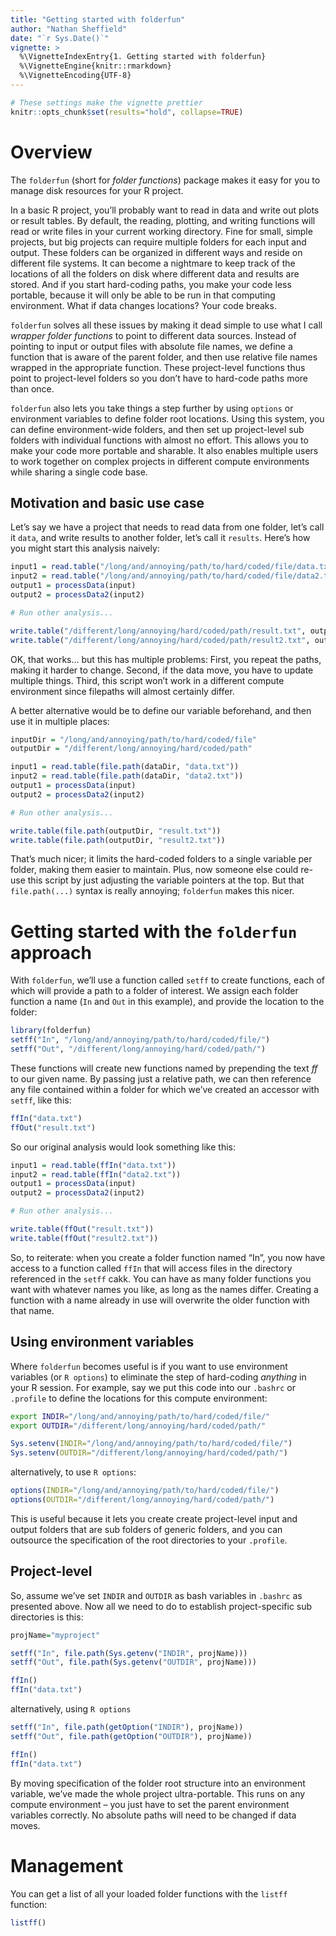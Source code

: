 ```yaml
---
title: "Getting started with folderfun"
author: "Nathan Sheffield"
date: "`r Sys.Date()`"
vignette: >
  %\VignetteIndexEntry{1. Getting started with folderfun}
  %\VignetteEngine{knitr::rmarkdown}
  %\VignetteEncoding{UTF-8}
---
```


```r
# These settings make the vignette prettier
knitr::opts_chunk$set(results="hold", collapse=TRUE)
```

# Overview

The `folderfun` (short for *folder functions*) package makes it easy for you to manage disk resources for your R project.

In a basic R project, you'll probably want to read in data and write out plots or result tables. By default, the reading, plotting, and writing functions will read or write files in your current working directory. Fine for small, simple projects, but big projects can require multiple folders for each input and output. These folders can be organized in different ways and reside on different file systems. It can become a nightmare to keep track of the locations of all the folders on disk where different data and results are stored. And if you start hard-coding paths, you make your code less portable, because it will only be able to be run in that computing environment. What if data changes locations? Your code breaks.

`folderfun` solves all these issues by making it dead simple to use what I call *wrapper folder functions* to point to different data sources. Instead of pointing to input or output files with absolute file names, we define a function that is aware of the parent folder, and then use relative file names wrapped in the appropriate function. These project-level functions thus point to project-level folders so you don't have to hard-code paths more than once.

`folderfun` also lets you take things a step further by using `options` or environment variables to define folder root locations. Using this system, you can define environment-wide folders, and then set up project-level sub folders with individual functions with almost no effort. This allows you to make your code more portable and sharable. It also enables multiple users to work together on complex projects in different compute environments while sharing a single code base.

## Motivation and basic use case

Let's say we have a project that needs to read data from one folder, let's call it `data`, and write results to another folder, let's call it `results`. Here's how you might start this analysis naively:

```r
input1 = read.table("/long/and/annoying/path/to/hard/coded/file/data.txt")
input2 = read.table("/long/and/annoying/path/to/hard/coded/file/data2.txt")
output1 = processData(input)
output2 = processData2(input2)

# Run other analysis...

write.table("/different/long/annoying/hard/coded/path/result.txt", output1)
write.table("/different/long/annoying/hard/coded/path/result2.txt", output2)
```

OK, that works... but this has multiple problems: First, you repeat the paths,  making it harder to change. Second, if the data move, you have to update multiple things. Third, this script won't work in a different compute environment since filepaths will almost certainly differ.

A better alternative would be to define our variable beforehand, and then use it in multiple places:

```r
inputDir = "/long/and/annoying/path/to/hard/coded/file"
outputDir = "/different/long/annoying/hard/coded/path"

input1 = read.table(file.path(dataDir, "data.txt"))
input2 = read.table(file.path(dataDir, "data2.txt"))
output1 = processData(input)
output2 = processData2(input2)

# Run other analysis...

write.table(file.path(outputDir, "result.txt"))
write.table(file.path(outputDir, "result2.txt"))
```

That's much nicer; it limits the hard-coded folders to a single variable per folder, making them easier to maintain. Plus, now someone else could re-use this script by just adjusting the variable pointers at the top. But that `file.path(...)` syntax is really annoying; `folderfun` makes this nicer.


# Getting started with the `folderfun` approach

With `folderfun`, we'll use a function called `setff` to create functions, each of which will provide a path to a folder of interest. We assign each folder function a name (`In` and `Out` in this example), and provide the location to the folder:


```r
library(folderfun)
setff("In", "/long/and/annoying/path/to/hard/coded/file/")
setff("Out", "/different/long/annoying/hard/coded/path/")
```

These functions will create new functions named by prepending the text *ff* to our given name. By passing just a relative path, we can then reference any file contained within a folder for which we've created an accessor with `setff`, like this:

```r
ffIn("data.txt")
ffOut("result.txt")
```

So our original analysis would look something like this:

```r
input1 = read.table(ffIn("data.txt"))
input2 = read.table(ffIn("data2.txt"))
output1 = processData(input)
output2 = processData2(input2)

# Run other analysis...

write.table(ffOut("result.txt"))
write.table(ffOut("result2.txt"))
```

So, to reiterate: when you create a folder function named "In", you now have access to a function called `ffIn` that will access files in the directory referenced in the `setff` cakk. You can have as many folder functions you want with whatever names you like, as long as the names differ. Creating a function with a name already in use will overwrite the older function with that name.

## Using environment variables

Where `folderfun` becomes useful is if you want to use environment variables (or `R options`) to eliminate the step of hard-coding *anything* in your R session. For example, say we put this code into our `.bashrc` or `.profile` to define the locations for this compute environment:

```bash
export INDIR="/long/and/annoying/path/to/hard/coded/file/"
export OUTDIR="/different/long/annoying/hard/coded/path/"
```


```r
Sys.setenv(INDIR="/long/and/annoying/path/to/hard/coded/file/")
Sys.setenv(OUTDIR="/different/long/annoying/hard/coded/path/")
```

alternatively, to use `R options`:

```r
options(INDIR="/long/and/annoying/path/to/hard/coded/file/")
options(OUTDIR="/different/long/annoying/hard/coded/path/")
```
This is useful because it lets you create create project-level input and output folders that are sub folders of generic folders, and you can outsource the specification of the root directories to your `.profile`.

## Project-level 

So, assume we've set `INDIR` and `OUTDIR` as bash variables in `.bashrc` as presented above. Now all we need to do to establish project-specific sub directories is this:

```r
projName="myproject"

setff("In", file.path(Sys.getenv("INDIR", projName)))
setff("Out", file.path(Sys.getenv("OUTDIR", projName)))

ffIn()
ffIn("data.txt")
```

alternatively, using `R options`

```r
setff("In", file.path(getOption("INDIR"), projName))
setff("Out", file.path(getOption("OUTDIR"), projName))

ffIn()
ffIn("data.txt")
```

By moving specification of the folder root structure into an environment variable, we've made the whole project ultra-portable. This runs on any compute environment -- you just have to set the parent environment variables correctly. No absolute paths will need to be changed if data moves.

# Management

You can get a list of all your loaded folder functions with the `listff` function:

```r
listff()
```
